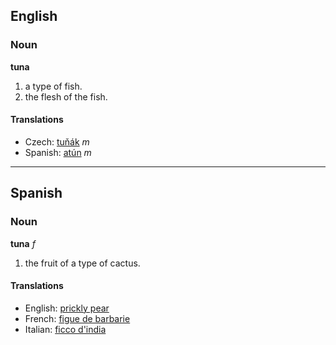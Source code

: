 ==English==
===Noun===
'''tuna'''

# a type of fish.
# the flesh of the fish.

==== Translations ====

*Czech: [[tuňák]] ''m''
*Spanish: [[atún]] ''m''

----

==Spanish==
===Noun===
'''tuna''' ''f''

# the fruit of a type of cactus.

====Translations====
*English: [[prickly pear]]
*French: [[figue de barbarie]]
*Italian: [[ficco d'india]]